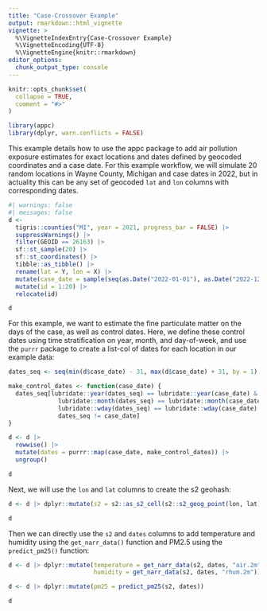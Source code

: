 ```yaml
---
title: "Case-Crossover Example"
output: rmarkdown::html_vignette
vignette: >
  %\VignetteIndexEntry{Case-Crossover Example}
  %\VignetteEncoding{UTF-8}
  %\VignetteEngine{knitr::rmarkdown}
editor_options: 
  chunk_output_type: console
---
```


```r
knitr::opts_chunk$set(
  collapse = TRUE,
  comment = "#>"
)
```

```r
library(appc)
library(dplyr, warn.conflicts = FALSE)
```

This example details how to use the appc package to add air pollution exposure estimates for exact locations and dates defined by geocoded coordinates and a case date. For this example workflow, we will simulate 20 random locations in Wayne County, Michigan and case dates in 2022, but in actuality this can be any set of geocoded `lat` and `lon` columns with corresponding dates.

```r
#| warnings: false
#| messages: false
d <-
  tigris::counties("MI", year = 2021, progress_bar = FALSE) |>
  suppressWarnings() |>
  filter(GEOID == 26163) |>
  sf::st_sample(20) |>
  sf::st_coordinates() |>
  tibble::as_tibble() |>
  rename(lat = Y, lon = X) |>
  mutate(case_date = sample(seq(as.Date("2022-01-01"), as.Date("2022-12-31"), by = 1), size = 20)) |>
  mutate(id = 1:20) |>
  relocate(id)

d
```

For this example, we want to estimate the fine particulate matter on the days of the case, as well as control dates. Here, we define these control dates using time stratification on year, month, and day-of-week, and use the `purrr` package to create a list-col of dates for each location in our example data:

```r
dates_seq <- seq(min(d$case_date) - 31, max(d$case_date) + 31, by = 1)

make_control_dates <- function(case_date) {
  dates_seq[lubridate::year(dates_seq) == lubridate::year(case_date) & 
              lubridate::month(dates_seq) == lubridate::month(case_date) & 
              lubridate::wday(dates_seq) == lubridate::wday(case_date) &
              dates_seq != case_date]
}

d <- d |>
  rowwise() |>
  mutate(dates = purrr::map(case_date, make_control_dates)) |>
  ungroup()

d
```

Next, we will use the `lon` and `lat` columns to create the s2 geohash:

```r
d <- d |> dplyr::mutate(s2 = s2::as_s2_cell(s2::s2_geog_point(lon, lat)))

d
```

Then we can directly use the `s2` and `dates` columns to add temperature and humidity using the `get_narr_data()` function and PM2.5 using the  `predict_pm25()` function:

```r
d <- d |> dplyr::mutate(temperature = get_narr_data(s2, dates, "air.2m"), 
                        humidity = get_narr_data(s2, dates, "rhum.2m"))

d <- d |> dplyr::mutate(pm25 = predict_pm25(s2, dates))

d
```
